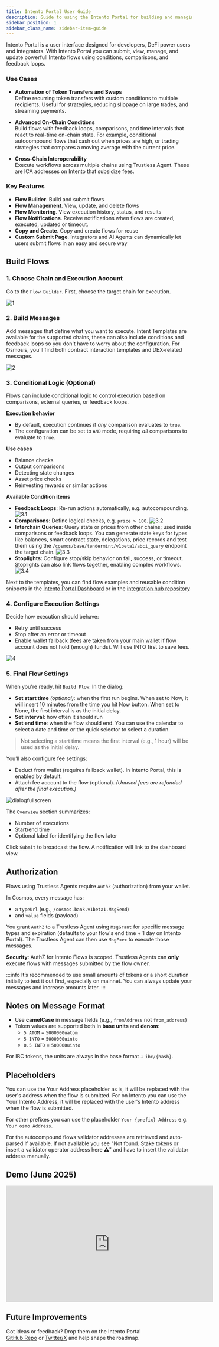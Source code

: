 ```yaml
---
title: Intento Portal User Guide
description: Guide to using the Intento Portal for building and managing intent-based flows
sidebar_position: 1
sidebar_class_name: sidebar-item-guide
---
```


Intento Portal is a user interface designed for developers, DeFi power users and integrators. With Intento Portal you can submit, view, manage, and update powerfull Intento flows using conditions, comparisons, and feedback loops.

### Use Cases

- **Automation of Token Transfers and Swaps**  
  Define recurring token transfers with custom conditions to multiple recipients. Useful for strategies, reducing slippage on large trades, and streaming payments.

- **Advanced On-Chain Conditions**  
  Build flows with feedback loops, comparisons, and time intervals that react to real-time on-chain state. For example, conditional autocompound flows that cash out when prices are high, or trading strategies that compares a moving average with the current price.

- **Cross-Chain Interoperability**  
  Execute workflows across multiple chains using Trustless Agent. These are ICA addresses on Intento that subsidize fees.

### Key Features

- **Flow Builder**. Build and submit flows
- **Flow Management**. View, update, and delete flows
- **Flow Monitoring**. View execution history, status, and results
- **Flow Notifications**. Receive notifications when flows are created, executed, updated or timeout.
- **Copy and Create**. Copy and create flows for reuse
- **Custom Submit Page**. Integrators and AI Agents can dynamically let users submit flows in an easy and secure way

## Build Flows

### 1. Choose Chain and Execution Account

Go to the `Flow Builder`. First, choose the target chain for execution.

![1](@site/docs/images/portal/build/1.png)

### 2. Build Messages

Add messages that define what you want to execute. Intent Templates are available for the supported chains, these can also include conditions and feedback loops so you don't have to worry about the configuration. For Osmosis, you’ll find both contract interaction templates and DEX-related messages.

![2](@site/docs/images/portal/build/2.png)

### 3. Conditional Logic (Optional)

Flows can include conditional logic to control execution based on comparisons, external queries, or feedback loops.

**Execution behavior**

- By default, execution continues if _any_ comparison evaluates to `true`.
- The configuration can be set to `AND` mode, requiring _all_ comparisons to evaluate to `true`.

**Use cases**

- Balance checks
- Output comparisons
- Detecting state changes
- Asset price checks
- Reinvesting rewards or similar actions

**Available Condition items**

- **Feedback Loops**: Re-run actions automatically, e.g. autocompounding.
![3.1](@site/docs/images/portal/build/3.1.png)
- **Comparisons**: Define logical checks, e.g. `price > 100`.
![3.2](@site/docs/images/portal/build/3.2.png)
- **Interchain Queries**: Query state or prices from other chains; used inside comparisons or feedback loops. You can generate state keys for types like balances, smart contract state, delegations, price records and test them using the `/cosmos/base/tendermint/v1beta1/abci_query` endpoint the target chain.
![3.3](@site/docs/images/portal/build/3.3.png)
- **Stoplights**: Configure stop/skip behavior on fail, success, or timeout. Stoplights can also link flows together, enabling complex workflows.
![3.4](@site/docs/images/portal/build/3.4.png)

Next to the templates, you can find flow examples and reusable condition snippets in the [Intento Portal Dashboard](https://portal.intento.zone) or in the [ integration hub repository](https://github.com/trstlabs/intento-integration-hub)


### 4. Configure Execution Settings

Decide how execution should behave:

- Retry until success
- Stop after an error or timeout
- Enable wallet fallback (fees are taken from your main wallet if flow account does not hold (enough) funds). Will use INTO first to save fees.

![4](@site/docs/images/portal/build/4.png)


### 5. Final Flow Settings

When you're ready, hit `Build Flow`. In the dialog:

- **Set start time** _(optional)_: when the first run begins. When set to Now, it will insert 10 minutes from the time you hit Now button. When set to None, the first interval is as the initial delay.
- **Set interval**: how often it should run
- **Set end time**: when the flow should end. You can use the calendar to select a date and time or the quick selector to select a duration.

> Not selecting a start time means the first interval (e.g., 1 hour) will be used as the initial delay.

You’ll also configure fee settings:

- Deduct from wallet (requires fallback wallet). In Intento Portal, this is enabled by default.
- Attach fee account to the flow (optional). _(Unused fees are refunded after the final execution.)_

![dialogfullscreen](@site/docs/images/portal/build/dialogfullscreen.png)

The `Overview` section summarizes:

- Number of executions
- Start/end time
- Optional label for identifying the flow later

Click `Submit` to broadcast the flow. A notification will link to the dashboard view.

## Authorization

Flows using Trustless Agents require `AuthZ` (authorization) from your wallet.

In Cosmos, every message has:

- a `typeUrl` (e.g., `/cosmos.bank.v1beta1.MsgSend`)
- and `value` fields (payload)

You grant `AuthZ` to a Trustless Agent using `MsgGrant` for specific message types and expiration (defaults to your flow's end time + 1 day on Intento Portal). The Trustless Agent can then use `MsgExec` to execute those messages.

**Security**: AuthZ for Intento Flows is scoped. Trustless Agents can **only** execute flows with messages submitted by the flow owner.

:::info
It’s recommended to use small amounts of tokens or a short duration initially to test it out first, especially on mainnet. You can always update your messages and increase amounts later.
:::

## Notes on Message Format

- Use **camelCase** in message fields (e.g., `fromAddress` not `from_address`)
- Token values are supported both in **base units** and **denom**:
  - `5 ATOM` = `5000000uatom`
  - `5 INTO` = `5000000uinto`
  - `0.5 INTO` = `500000uinto`

For IBC tokens, the units are always in the base format + `ibc/{hash}`.

## Placeholders

You can use the Your Address placeholder as is, it will be replaced with the user's address when the flow is submitted.
For on Intento you can use the Your Intento Address, it will be replaced with the user's Intento address when the flow is submitted.

For other prefixes you can use the placeholder `Your {prefix} Address` e.g. `Your osmo Address`.

For the autocompound flows validator addresses are retrieved and auto-parsed if available. If not available you see "Not found. Stake tokens or insert a validator operator address here ⚠️" and have to insert the validator address manually.

## Demo (June 2025)

<iframe
  width="560"
  height="315"
  src="https://www.youtube.com/embed/q1D9uLIh9GE"
  title="YouTube video player"
  frameborder="0"
  allow="accelerometer; autoplay; clipboard-write; encrypted-media; gyroscope; picture-in-picture; web-share"
  referrerpolicy="strict-origin-when-cross-origin"
  allowfullscreen
></iframe>

## Future Improvements

Got ideas or feedback? Drop them on the Intento Portal  
[GitHub Repo](https://github.com/trstlabs/intento-portal) or [Twitter/X](https://twitter.com/IntentoZone) and help shape the roadmap.

